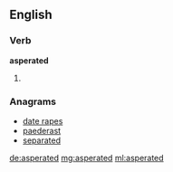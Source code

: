 ==English==

===Verb===
'''asperated'''

# {{past of|asperate}}

===Anagrams===
* [[date rapes#English|date rapes]]
* [[paederast#English|paederast]]
* [[separated#English|separated]]

[[de:asperated]]
[[mg:asperated]]
[[ml:asperated]]
